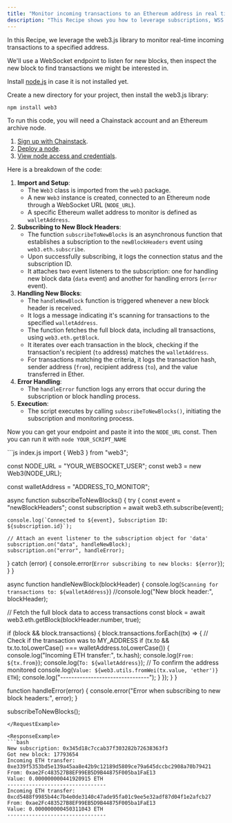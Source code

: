 ```yaml
---
title: "Monitor incoming transactions to an Ethereum address in real time using subscriptions and web3.js"
description: "This Recipe shows you how to leverage subscriptions, WSS endpoints, and web3.js to monitor incoming transactions in real-time."
---
```


<AccordionGroup>
<Accordion title="Overview">
In this Recipe, we leverage the web3.js library to monitor real-time incoming transactions to a specified address.

We'll use a WebSocket endpoint to listen for new blocks, then inspect the new block to find transactions we might be interested in.
</Accordion>
<Accordion title="Environment setup">

Install [node.js](https://nodejs.org/) in case it is not installed yet.

Create a new directory for your project, then install the web3.js library:

`npm install web3`

</Accordion>
<Accordion title="Get your Chainstack endpoint">

To run this code, you will need a Chainstack account and an Ethereum archive node.

1. [Sign up with Chainstack](https://console.chainstack.com/user/account/create).
2. [Deploy a node](https://docs.chainstack.com/docs/manage-your-networks#join-a-public-network).
3. [View node access and credentials](https://docs.chainstack.com/docs/manage-your-node#view-node-access-and-credentials).

</Accordion>
<Accordion title="The code">

Here is a breakdown of the code:

1. **Import and Setup**:
	- The `Web3` class is imported from the `web3` package.
	- A new `Web3` instance is created, connected to an Ethereum node through a WebSocket URL (`NODE_URL`).
	- A specific Ethereum wallet address to monitor is defined as `walletAddress`.
2. **Subscribing to New Block Headers**:
	- The function `subscribeToNewBlocks` is an asynchronous function that establishes a subscription to the `newBlockHeaders` event using `web3.eth.subscribe`.
	- Upon successfully subscribing, it logs the connection status and the subscription ID.
	- It attaches two event listeners to the subscription: one for handling new block data (`data` event) and another for handling errors (`error` event).
3. **Handling New Blocks**:
	- The `handleNewBlock` function is triggered whenever a new block header is received.
	- It logs a message indicating it's scanning for transactions to the specified `walletAddress`.
	- The function fetches the full block data, including all transactions, using `web3.eth.getBlock`.
	- It iterates over each transaction in the block, checking if the transaction's recipient (`to` address) matches the `walletAddress`.
	- For transactions matching the criteria, it logs the transaction hash, sender address (`from`), recipient address (`to`), and the value transferred in Ether.
4. **Error Handling**:
	- The `handleError` function logs any errors that occur during the subscription or block handling process.
5. **Execution**:
	- The script executes by calling `subscribeToNewBlocks()`, initiating the subscription and monitoring process.

</Accordion>
<Accordion title="Run the code">

Now you can get your endpoint and paste it into the `NODE_URL` const. Then you can run it with `node YOUR_SCRIPT_NAME`
</Accordion>
</AccordionGroup>

<RequestExample>
```js index.js
import { Web3 } from "web3";

const NODE_URL =
	"YOUR_WEBSOCKET_USER";
const web3 = new Web3(NODE_URL);

const walletAddress = "ADDRESS_TO_MONITOR";

async function subscribeToNewBlocks() {
  try {
    const event = "newBlockHeaders";
    const subscription = await web3.eth.subscribe(event);

    console.log(`Connected to ${event}, Subscription ID: ${subscription.id}`);

    // Attach an event listener to the subscription object for 'data'
    subscription.on("data", handleNewBlock);
    subscription.on("error", handleError);
  } catch (error) {
    console.error(`Error subscribing to new blocks: ${error}`);
  }
}

async function handleNewBlock(blockHeader) {
  console.log(`Scanning for transactions to: ${walletAddress}`)
  //console.log("New block header:", blockHeader);

  // Fetch the full block data to access transactions
  const block = await web3.eth.getBlock(blockHeader.number, true);

  if (block && block.transactions) {
    block.transactions.forEach((tx) => {
      // Check if the transaction was to MY_ADDRESS
      if (tx.to && tx.to.toLowerCase() === walletAddress.toLowerCase()) {
        console.log("Incoming ETH transfer:", tx.hash);
        console.log(`From: ${tx.from}`);
        console.log(`To: ${walletAddress}`); // To confirm the address monitored
        console.log(`Value: ${web3.utils.fromWei(tx.value, 'ether')} ETH`);
        console.log("--------------------------------");
      }
    });
  }
}

function handleError(error) {
  console.error("Error when subscribing to new block headers:", error);
}

subscribeToNewBlocks();
```
</RequestExample>

<ResponseExample>
```bash
New subscription: 0x345d18c7ccab37f303282b72638363f3
Got new block: 17793654
Incoming ETH transfer: 0xe339f5353bd5e139a45aa8e42b9c12189d5809ce79a645dccbc2908a70b79421
From: 0xae2Fc483527B8EF99EB5D9B44875F005ba1FaE13
Value: 0.000000000441920915 ETH
--------------------------------
Incoming ETH transfer: 0xcd5488f9985b44c7b4e0de3140c47ade95fa01c9ee5e32adf87d04f1e2afcb27
From: 0xae2Fc483527B8EF99EB5D9B44875F005ba1FaE13
Value: 0.000000000450311043 ETH
--------------------------------
```
</ResponseExample>

